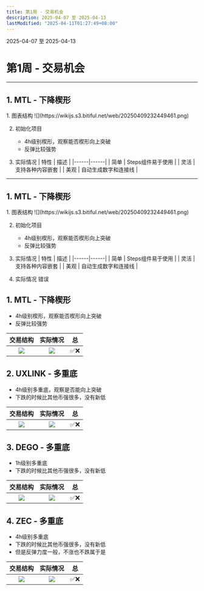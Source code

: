 ```yaml
---
title: 第1周 - 交易机会
description: 2025-04-07 至 2025-04-13
lastModified: "2025-04-11T01:27:49+08:00"
---
```



<Aside type="note" title="日期">
  2025-04-07 至 2025-04-13
</Aside>

# 第1周 - 交易机会

---
## 1. MTL - 下降楔形

<Steps>
1. 图表结构  
![](https://wikijs.s3.bitiful.net/web/20250409232449461.png) 

2. 初始化项目
   - 4h级别楔形，观察能否楔形向上突破
   - 反弹比较强势  

3. 实际情况
   | 特性 | 描述 |
   |------|------|
   | 简单 | Steps组件易于使用 |
   | 灵活 | 支持各种内容嵌套 |
   | 美观 | 自动生成数字和连接线 |

</Steps>

---
## 1. MTL - 下降楔形

<Steps>
1. 图表结构  
![](https://wikijs.s3.bitiful.net/web/20250409232449461.png) 

2. 初始化项目
   - 4h级别楔形，观察能否楔形向上突破
   - 反弹比较强势

3. 实际情况
   | 特性 | 描述 |
   |------|------|
   | 简单 | Steps组件易于使用 |
   | 灵活 | 支持各种内容嵌套 |
   | 美观 | 自动生成数字和连接线 |

4. 实际情况
   错误

</Steps>

## 1. MTL - 下降楔形
- 4h级别楔形，观察能否楔形向上突破
- 反弹比较强势

| **交易结构** | **实际情况** | **总** |
|:-----------:|:------------:|:------------:|
| ![](https://wikijs.s3.bitiful.net/web/20250409232449461.png) | ![](https://wikijs.s3.bitiful.net/web/20250409235208133.png) |✅❌|

## 2. UXLINK - 多重底 
- 4h级别多重底，观察是否能向上突破
- 下跌的时候比其他币强很多，没有新低

| **交易结构** | **实际情况** | **总** |
|:-----------:|:------------:|:------------:|
| ![](https://wikijs.s3.bitiful.net/web/20250409233946938.png) | ![](https://wikijs.s3.bitiful.net/web/20250409235208133.png) |✅❌|

## 3. DEGO - 多重底 
- 1h级别多重底
- 下跌的时候比其他币强很多，没有新低

| **交易结构** | **实际情况** | **总** |
|:-----------:|:------------:|:------------:|
| ![](https://wikijs.s3.bitiful.net/web/20250409234535471.png) | ![](https://wikijs.s3.bitiful.net/web/20250409235208133.png)|✅❌|

## 4. ZEC - 多重底 
- 4h级别多重底
- 下跌的时候比其他币强很多，没有新低
- 但是反弹力度一般，不涨也不跌属于是

| **交易结构** | **实际情况** | **总** |
|:-----------:|:------------:|:------------:|
| ![](https://wikijs.s3.bitiful.net/web/20250409234805164.png) | ![](https://wikijs.s3.bitiful.net/web/20250409235208133.png) |✅❌| 